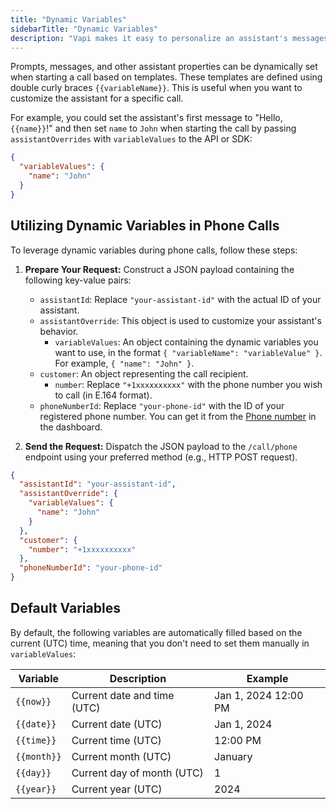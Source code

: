```yaml
---
title: "Dynamic Variables"
sidebarTitle: "Dynamic Variables"
description: "Vapi makes it easy to personalize an assistant's messages and prompts using variables, allowing each call to be customized."
---
```


Prompts, messages, and other assistant properties can be dynamically set when starting a call based on templates.
These templates are defined using double curly braces `{{variableName}}`.
This is useful when you want to customize the assistant for a specific call.

For example, you could set the assistant's first message to "Hello, `{{name}}`!" and then set `name` to `John` when starting the call
by passing `assistantOverrides` with `variableValues` to the API or SDK:

```json
{
  "variableValues": {
    "name": "John"
  }
}
```

## Utilizing Dynamic Variables in Phone Calls

To leverage dynamic variables during phone calls, follow these steps:

1.  **Prepare Your Request:** Construct a JSON payload containing the following key-value pairs:

    *   `assistantId`: Replace `"your-assistant-id"` with the actual ID of your assistant.
    *   `assistantOverride`: This object is used to customize your assistant's behavior.
        *   `variableValues`: An object containing the dynamic variables you want to use, in the format `{ "variableName": "variableValue" }`. For example, `{ "name": "John" }`.
    *   `customer`: An object representing the call recipient.
        *   `number`: Replace `"+1xxxxxxxxxx"` with the phone number you wish to call (in E.164 format).
    *   `phoneNumberId`: Replace `"your-phone-id"` with the ID of your registered phone number. You can get it from the [Phone number](https://dashboard.vapi.ai/phone-numbers) in the dashboard.

2.  **Send the Request:** Dispatch the JSON payload to the `/call/phone` endpoint using your preferred method (e.g., HTTP POST request).

```json
{
  "assistantId": "your-assistant-id",
  "assistantOverride": {
    "variableValues": {
      "name": "John"
    }
  },
  "customer": {
    "number": "+1xxxxxxxxxx"
  },
  "phoneNumberId": "your-phone-id"
}
```

## Default Variables

By default, the following variables are automatically filled based on the current (UTC) time,
meaning that you don't need to set them manually in `variableValues`:

| Variable    | Description                 | Example              |
| ----------- | --------------------------- | -------------------- |
| `{{now}}`   | Current date and time (UTC) | Jan 1, 2024 12:00 PM |
| `{{date}}`  | Current date (UTC)          | Jan 1, 2024          |
| `{{time}}`  | Current time (UTC)          | 12:00 PM             |
| `{{month}}` | Current month (UTC)         | January              |
| `{{day}}`   | Current day of month (UTC)  | 1                    |
| `{{year}}`  | Current year (UTC)          | 2024                 |
